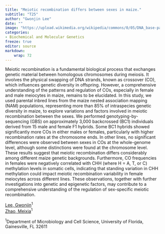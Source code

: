 ```yaml
---
title: "Meiotic recombination differs between sexes in maize."
subtitle: "T25"
author: "Gwonjin Lee"
date: ""
image: "https://upload.wikimedia.org/wikipedia/commons/0/05/DNA_base-pair_diagram.jpg"
categories: 
- Biochemical and Molecular Genetics
freeze: true
editor: source
markdown: 
    wrap: 72
---
```


Meiotic recombination is a fundamental biological process that exchanges genetic material between homologous chromosomes during meiosis. It involves the physical swapping of DNA strands, known as crossover (CO), which influences genetic diversity in offspring. However, a comprehensive understanding of the patterns and regulation of COs, especially in female and male meiocytes in maize, remains to be elucidated. In this study, we used parental inbred lines from the maize nested association mapping (NAM) populations, representing more than 85% of intraspecies genetic diversity in maize, to explore variations and factors involved in meiotic recombination between the sexes. We performed genotyping-by-sequencing (GBS) on approximately 3,000 backcrossed (BC1) individuals derived from 15 male and female F1 hybrids. Some BC1 hybrids showed significantly more COs in either males or females, particularly with higher recombination rates at the chromosome ends. In other lines, no significant differences were observed between sexes in COs at the whole-genome level, although some distinctions were found at the chromosome level. These results suggest that meiotic recombination differs considerably among different maize genetic backgrounds. Furthermore, CO frequencies in females were negatively correlated with CHH (where H = A, T, or C) methylation levels in somatic cells, indicating that standing variation in CHH methylation could impact meiotic recombination variability in female meiocytes across different lines. These observations, together with further investigations into genetic and epigenetic factors, may contribute to a comprehensive understanding of the regulation of sex-specific meiotic recombination.

<a href='mailto:lee.gwonjin@ufl.edu'>Lee, Gwonjin</a><sup>1</sup><br><a href='mailto:meixiazhao@ufl.edu'>Zhao, Meixia</a><sup>1</sup><br>

<sup>1</sup>Department of Microbiology and Cell Science, University of Florida, Gainesville, FL 32611<br>